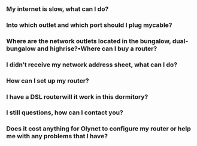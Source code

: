 ### My internet is slow, what can I do?

### Into which outlet and which port should I plug mycable?

### Where are the network outlets located in the bungalow, dual-bungalow and highrise?•Where can I buy a router?

### I didn’t receive my network address sheet, what can I do?

### How can I set up my router?

### I have a DSL routerwill it work in this dormitory?

### I still questions, how can I contact you?

### Does it cost anything for Olynet to configure my router or help me with any problems that I have?
